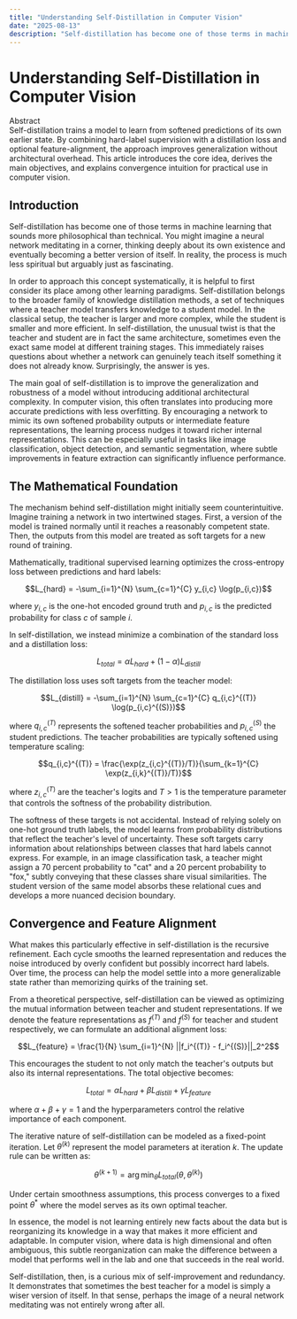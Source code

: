 ```yaml
---
title: "Understanding Self-Distillation in Computer Vision"
date: "2025-08-13"
description: "Self-distillation has become one of those terms in machine learning that sounds more philosophical than technical. Exploring how neural networks can teach themselves to become better versions of themselves."
---
```


# Understanding Self-Distillation in Computer Vision

<div className="abstract">
  <div className="abstract-label">Abstract</div>
  <div className="abstract-text">
    Self-distillation trains a model to learn from softened predictions of its own
    earlier state. By combining hard-label supervision with a distillation loss
    and optional feature-alignment, the approach improves generalization without
    architectural overhead. This article introduces the core idea, derives the
    main objectives, and explains convergence intuition for practical use in
    computer vision.
  </div>
</div>

## Introduction

Self-distillation has become one of those terms in machine learning that sounds more philosophical than technical. You might imagine a neural network meditating in a corner, thinking deeply about its own existence and eventually becoming a better version of itself. In reality, the process is much less spiritual but arguably just as fascinating.

In order to approach this concept systematically, it is helpful to first consider its place among other learning paradigms. Self-distillation belongs to the broader family of knowledge distillation methods, a set of techniques where a teacher model transfers knowledge to a student model. In the classical setup, the teacher is larger and more complex, while the student is smaller and more efficient. In self-distillation, the unusual twist is that the teacher and student are in fact the same architecture, sometimes even the exact same model at different training stages. This immediately raises questions about whether a network can genuinely teach itself something it does not already know. Surprisingly, the answer is yes.

The main goal of self-distillation is to improve the generalization and robustness of a model without introducing additional architectural complexity. In computer vision, this often translates into producing more accurate predictions with less overfitting. By encouraging a network to mimic its own softened probability outputs or intermediate feature representations, the learning process nudges it toward richer internal representations. This can be especially useful in tasks like image classification, object detection, and semantic segmentation, where subtle improvements in feature extraction can significantly influence performance.

## The Mathematical Foundation

The mechanism behind self-distillation might initially seem counterintuitive. Imagine training a network in two intertwined stages. First, a version of the model is trained normally until it reaches a reasonably competent state. Then, the outputs from this model are treated as soft targets for a new round of training.

Mathematically, traditional supervised learning optimizes the cross-entropy loss between predictions and hard labels:

```math
L_{hard} = -\sum_{i=1}^{N} \sum_{c=1}^{C} y_{i,c} \log(p_{i,c})
```

where $y_{i,c}$ is the one-hot encoded ground truth and $p_{i,c}$ is the predicted probability for class $c$ of sample $i$.

In self-distillation, we instead minimize a combination of the standard loss and a distillation loss:

```math
L_{total} = \alpha L_{hard} + (1-\alpha) L_{distill}
```

The distillation loss uses soft targets from the teacher model:

```math
L_{distill} = -\sum_{i=1}^{N} \sum_{c=1}^{C} q_{i,c}^{(T)} \log(p_{i,c}^{(S)})
```

where $q_{i,c}^{(T)}$ represents the softened teacher probabilities and $p_{i,c}^{(S)}$ the student predictions. The teacher probabilities are typically softened using temperature scaling:

```math
q_{i,c}^{(T)} = \frac{\exp(z_{i,c}^{(T)}/T)}{\sum_{k=1}^{C} \exp(z_{i,k}^{(T)}/T)}
```

where $z_{i,c}^{(T)}$ are the teacher's logits and $T > 1$ is the temperature parameter that controls the softness of the probability distribution.

The softness of these targets is not accidental. Instead of relying solely on one-hot ground truth labels, the model learns from probability distributions that reflect the teacher's level of uncertainty. These soft targets carry information about relationships between classes that hard labels cannot express. For example, in an image classification task, a teacher might assign a 70 percent probability to "cat" and a 20 percent probability to "fox," subtly conveying that these classes share visual similarities. The student version of the same model absorbs these relational cues and develops a more nuanced decision boundary.

## Convergence and Feature Alignment

What makes this particularly effective in self-distillation is the recursive refinement. Each cycle smooths the learned representation and reduces the noise introduced by overly confident but possibly incorrect hard labels. Over time, the process can help the model settle into a more generalizable state rather than memorizing quirks of the training set.

From a theoretical perspective, self-distillation can be viewed as optimizing the mutual information between teacher and student representations. If we denote the feature representations as $f^{(T)}$ and $f^{(S)}$ for teacher and student respectively, we can formulate an additional alignment loss:

```math
L_{feature} = \frac{1}{N} \sum_{i=1}^{N} ||f_i^{(T)} - f_i^{(S)}||_2^2
```

This encourages the student to not only match the teacher's outputs but also its internal representations. The total objective becomes:

```math
L_{total} = \alpha L_{hard} + \beta L_{distill} + \gamma L_{feature}
```

where $\alpha + \beta + \gamma = 1$ and the hyperparameters control the relative importance of each component.

The iterative nature of self-distillation can be modeled as a fixed-point iteration. Let $\theta^{(k)}$ represent the model parameters at iteration $k$. The update rule can be written as:

```math
\theta^{(k+1)} = \arg\min_{\theta} L_{total}(\theta, \theta^{(k)})
```

Under certain smoothness assumptions, this process converges to a fixed point $\theta^*$ where the model serves as its own optimal teacher.

In essence, the model is not learning entirely new facts about the data but is reorganizing its knowledge in a way that makes it more efficient and adaptable. In computer vision, where data is high dimensional and often ambiguous, this subtle reorganization can make the difference between a model that performs well in the lab and one that succeeds in the real world.

Self-distillation, then, is a curious mix of self-improvement and redundancy. It demonstrates that sometimes the best teacher for a model is simply a wiser version of itself. In that sense, perhaps the image of a neural network meditating was not entirely wrong after all.
